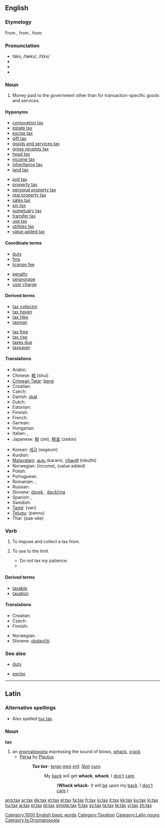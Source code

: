 {{wikipedia}}
==English==

===Etymology===
From {{etyl|enm|en}}, from {{etyl|xno|en}} {{term|taxer||lang=xno|to impose a tax}}, from {{etyl|la|en}} {{term|taxo|taxare|lang=la|to handle", "censure", "appraise", "compute}}

===Pronunciation===
* tăks, /tæks/, /t{ks/
* {{audio|en-us-tax.ogg|Audio (US)}}
* {{homophones|tacks}}
* {{rhymes|æks}}

===Noun===
{{en-noun|es|-}}

# {{government}} Money paid to the government other than for transaction-specific goods and services.

====Hyponyms====
{{rel-top|types of taxes}}
* [[corporation tax]]
* [[estate tax]]
* [[excise tax]]
* [[gift tax]]
* [[goods and services tax]]
* [[gross receipts tax]]
* [[head tax]]
* [[income tax]]
* [[inheritance tax]]
* [[land tax]]
{{rel-mid}}
* [[poll tax]]
* [[property tax]]
* [[personal property tax]]
* [[real property tax]]
* [[sales tax]]
* [[sin tax]]
* [[sumptuary tax]]
* [[transfer tax]]
* [[use tax]]
* [[utilities tax]]
* [[value added tax]]
{{rel-bottom}}

====Coordinate terms====
{{rel-top|other government revenues}}
*[[duty]]
*[[fine]]
*[[license fee]]
{{rel-mid}}
*[[penalty]]
*[[seignorage]]
*[[user charge]]
{{rel-bottom}}

====Derived terms====
{{rel-top|terms derived from ''tax (noun)''}}
* [[tax collector]]
* [[tax haven]]
* [[tax hike]]
* [[taxman]]
{{rel-mid}}
* [[tax free]]
* [[tax rise]]
* [[taxes due]]
* [[taxpayer]]
{{rel-bottom}}

====Translations====
{{trans-top|tax}}
* Arabic: {{Arab|[[ضريبة]]}} {{unicode|(ɖarí:ba)}} {{f}}
* Chinese: [[稅]] (shuì)
* [[Crimean Tatar]]: [[bergi]]
* Croatian: {{t+|hr|porez|m|alt=pòrez}}
* Czech: {{t-|cs|daň|f}}
* Danish: [[skat]]
* Dutch: {{t+|nl|belasting}}
* Estonian: {{t-|et|maks}}
* Finnish: {{t+|fi|vero}}
* French: {{t+|fr|impôt|m}}
* German: {{t+|de|Steuer|f}}
* Hungarian: {{t+|hu|adó}}
* Italian: {{t+|it|tassa|f}}, {{t+|it|imposta|f}}
* Japanese: [[税]] (zei), [[税金]] (zeikin)
{{trans-mid}}
* Korean: [[세금]] (segeum)
* Kurdish: {{t|ku|باج|tr=bac|sc=ku-Arab}}
* [[Malayalam]]: [[കരം]] (karam), [[നികുതി]] (nikuthi)
* Norwegian: {{t|no|skatt|m}} (income), {{t|no|avgift|m}} (value added)
* Polish: {{t+|pl|podatek|m}}
* Portuguese: {{t+|pt|imposto|m}}
* Romanian: {{t-|ro|taxă|f}}, {{t+|ro|impozit|n}}
* Russian: {{t+|ru|налог|m|tr=nalóg|sc=Cyrl}}
* Slovene: [[davek]] {{m}}, [[davščina]] {{f}}
* Spanish: {{t+|es|impuesto|m}}, {{t+|es|tasa|f}}
* Swedish: {{t+|sv|skatt}}
* [[Tamil]]: {{t|ta|வரி|xs=Tamil}} (vari)
* [[Telugu]]: {{t|te|పన్ను|sc=Telu}} (pannu)
* Thai: {{Thai|[[ภาษี]]}} (paa-sĕe)
{{trans-bottom}}

===Verb===
{{en-verb|tax|es}}

# {{transitive|government}} To impose and collect a tax from.
# {{transitive}} To use to the limit
#*Do not tax my patience.
#*{{quote-news|2007|January 16|IBM|IBM - Reinventing the invention system - United States|IDEAS from IBM|url=http://www.ibm.com/ibm/ideasfromibm/us/patents/011607/images/IFI_01162007.pdf|passage=But patent applications are increasingly accompanied by volumes and volumes of data on DVD, which taxes the resources of the patent office.}}
{{defn|en}}

====Derived terms====
* [[taxable]]
* [[taxation]]

====Translations====
{{trans-top|to impose and collect a tax}}
* Croatian: {{t|hr|oporezivati|alt=oporezívati}}
* Czech: {{t-|cs|danit}}
* Finnish: {{t-|fi|verottaa}}
{{trans-mid}}
* Norwegian: {{t|no|skattelegge}}
* Slovene: [[obdavčiti]]
{{trans-bottom}}

===See also===
{{top2}}
* [[duty]]
{{mid2}}
* [[excise]]
{{bottom}}

[[Category:1000 English basic words]]
[[Category:Taxation]]

----

==Latin==

===Alternative spellings===
* Also spelled [[tux tax]].

===Noun===
'''tax'''

# an [[onomatopoeia]] expressing the sound of blows, [[whack]], [[crack]]
#* [[w:Persa (play)|Persa]] by [[w:Plautus|Plautus]]
#*: '''''Tax tax'''- [[tergum|tergo]] [[meus#Latin|meo]] [[sum#Latin|erit]]. [[non#Latin|Non]] [[curo]].''
#*:: My [[back]] will get '''whack''', '''whack'''. I [[don't]] [[care]].
#*::: ('''Whack whack'''- it will [[be]] upon my [[back]]. I [[don't]] [[care]].)

[[Category:Latin nouns]]
[[Category:la:Onomatopoeia]]

[[ang:tax]]
[[ar:tax]]
[[de:tax]]
[[et:tax]]
[[el:tax]]
[[fa:tax]]
[[fr:tax]]
[[io:tax]]
[[it:tax]]
[[kk:tax]]
[[ku:tax]]
[[lo:tax]]
[[hu:tax]]
[[ja:tax]]
[[pl:tax]]
[[pt:tax]]
[[simple:tax]]
[[fi:tax]]
[[sv:tax]]
[[ta:tax]]
[[te:tax]]
[[vi:tax]]
[[zh:tax]]